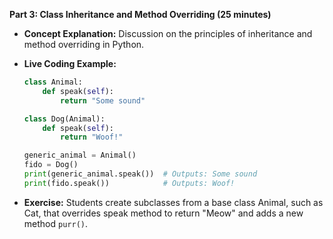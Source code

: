 **Part 3: Class Inheritance and Method Overriding (25 minutes)**

-   **Concept Explanation:** Discussion on the principles of inheritance and method overriding in Python.
-   **Live Coding Example:**

    ```python
    class Animal:
        def speak(self):
            return "Some sound"

    class Dog(Animal):
        def speak(self):
            return "Woof!"

    generic_animal = Animal()
    fido = Dog()
    print(generic_animal.speak())  # Outputs: Some sound
    print(fido.speak())            # Outputs: Woof!
    ```

-   **Exercise:** Students create subclasses from a base class Animal, such as Cat, that overrides speak method to return "Meow" and adds a new method `purr()`.
